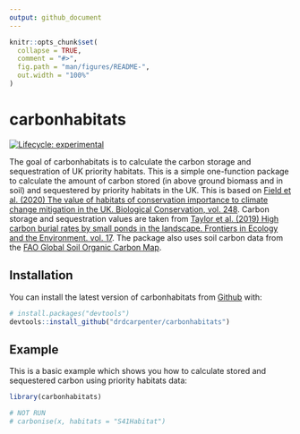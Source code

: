 ```yaml
---
output: github_document
---
```


<!-- README.md is generated from README.Rmd. Please edit that file -->

```r
knitr::opts_chunk$set(
  collapse = TRUE,
  comment = "#>",
  fig.path = "man/figures/README-",
  out.width = "100%"
)
```

# carbonhabitats

<!-- badges: start -->
[![Lifecycle: experimental](https://img.shields.io/badge/lifecycle-experimental-orange.svg)](https://www.tidyverse.org/lifecycle/#experimental)
<!-- badges: end -->

The goal of carbonhabitats is to calculate the carbon storage and sequestration of UK priority habitats.  This is a simple one-function package to calculate the amount of carbon stored (in above ground biomass and in soil) and sequestered by priority habitats in the UK.
  This is based on [Field et al. (2020) The value of habitats of conservation importance to climate change mitigation in the UK. Biological Conservation, vol. 248](https://doi.org/10.1016/j.biocon.2020.108619).
  Carbon storage and sequestration values are taken from [Taylor et al. (2019) High carbon burial rates by small ponds in the landscape. Frontiers in Ecology and the Environment. vol. 17](https://doi.org/10.1002/fee.1988).
  The package also uses soil carbon data from the [FAO Global Soil Organic Carbon Map]( http://www.fao.org/global-soil-partnership/pillars-action/4-information-and-data-new/global-soil-organic-carbon-gsoc-map/en/).

## Installation

You can install the latest version of carbonhabitats from [Github](https://github.com/drdcarpenter/carbonhabitats) with:

``` r
# install.packages("devtools")
devtools::install_github("drdcarpenter/carbonhabitats")
```
## Example

This is a basic example which shows you how to calculate stored and sequestered carbon using priority habitats data:

```r
library(carbonhabitats)

# NOT RUN
# carbonise(x, habitats = "S41Habitat")
```

